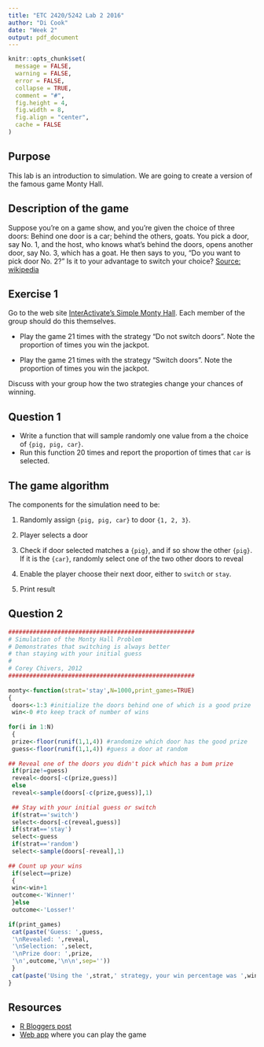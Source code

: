 ```yaml
---
title: "ETC 2420/5242 Lab 2 2016"
author: "Di Cook"
date: "Week 2"
output: pdf_document
---
```


```r
knitr::opts_chunk$set(
  message = FALSE,
  warning = FALSE,
  error = FALSE, 
  collapse = TRUE,
  comment = "#",
  fig.height = 4,
  fig.width = 8,
  fig.align = "center",
  cache = FALSE
)
```

## Purpose

This lab is an introduction to simulation. We are going to create a version of the famous game Monty Hall. 

## Description of the game

Suppose you're on a game show, and you're given the choice of three doors: Behind one door is a car; behind the others, goats. You pick a door, say No. 1, and the host, who knows what's behind the doors, opens another door, say No. 3, which has a goat. He then says to you, "Do you want to pick door No. 2?" Is it to your advantage to switch your choice? [Source: wikipedia](https://en.wikipedia.org/wiki/Monty_Hall_problem)

## Exercise 1

Go to the web site [InterActivate's Simple Monty Hall](http://www.shodor.org/interactivate/activities/SimpleMontyHall/). Each member of the group should do this themselves.

- Play the game 21 times with the strategy "Do not switch doors". Note the proportion of times you win the jackpot.

- Play the game 21 times with the strategy "Switch doors". Note the proportion of times you win the jackpot.

Discuss with your group how the two strategies change your chances of winning.

## Question 1

- Write a function that will sample randomly one value from a the choice of `{pig, pig, car}`.
- Run this function 20 times and report the proportion of times that `car` is selected.

## The game algorithm

The components for the simulation need to be:

(1) Randomly assign `{pig, pig, car}` to door `{1, 2, 3}`.

(2) Player selects a door

(3) Check if door selected matches a `{pig}`, and if so show the other `{pig}`. If it is the `{car}`, randomly select one of the two other doors to reveal

(4) Enable the player choose their next door, either to `switch` or `stay`.

(5) Print result

## Question 2



```r
#####################################################
# Simulation of the Monty Hall Problem
# Demonstrates that switching is always better
# than staying with your initial guess
#
# Corey Chivers, 2012
#####################################################
 
monty<-function(strat='stay',N=1000,print_games=TRUE)
{
 doors<-1:3 #initialize the doors behind one of which is a good prize
 win<-0 #to keep track of number of wins
 
for(i in 1:N)
 {
 prize<-floor(runif(1,1,4)) #randomize which door has the good prize
 guess<-floor(runif(1,1,4)) #guess a door at random
 
## Reveal one of the doors you didn't pick which has a bum prize
 if(prize!=guess)
 reveal<-doors[-c(prize,guess)]
 else
 reveal<-sample(doors[-c(prize,guess)],1)
 
 ## Stay with your initial guess or switch
 if(strat=='switch')
 select<-doors[-c(reveal,guess)]
 if(strat=='stay')
 select<-guess
 if(strat=='random')
 select<-sample(doors[-reveal],1)
 
## Count up your wins
 if(select==prize)
 {
 win<-win+1
 outcome<-'Winner!'
 }else
 outcome<-'Losser!'
 
if(print_games)
 cat(paste('Guess: ',guess,
 '\nRevealed: ',reveal,
 '\nSelection: ',select,
 '\nPrize door: ',prize,
 '\n',outcome,'\n\n',sep=''))
 }
 cat(paste('Using the ',strat,' strategy, your win percentage was ',win/N*100,'%\n',sep='')) #Print the win percentage of your strategy
}
```


## Resources


- [R Bloggers post](http://www.r-bloggers.com/monty-hall-by-simulation-in-r/)
- [Web app](http://www.shodor.org/interactivate/activities/SimpleMontyHall/) where you can play the game


